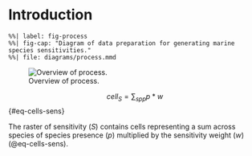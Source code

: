 # Introduction

```mermaid
%%| label: fig-process
%%| fig-cap: "Diagram of data preparation for generating marine species sensitivities."
%%| file: diagrams/process.mmd
```

![Overview of process.](figures/gdraw_spp-sens_rast-tbl-aoi.svg){#fig-spp-sens_rast-tbl-aoi}

```{=html}
<!--
Edit Google Drawing:
* [gdraw_spp-sens_rast-tbl-aoi - (https://docs.google.com/drawings/d/16vr4BpARl9qWMsXeNkasorGwfMM69662OywMN2AsLT4/edit)
-->
```
$$
cell_{S} = \sum_{spp}{p * w}
$$ {#eq-cells-sens}

The raster of sensitivity ($S$) contains cells representing a sum across species of species presence ($p$) multiplied by the sensitivity weight ($w$) (@eq-cells-sens).
